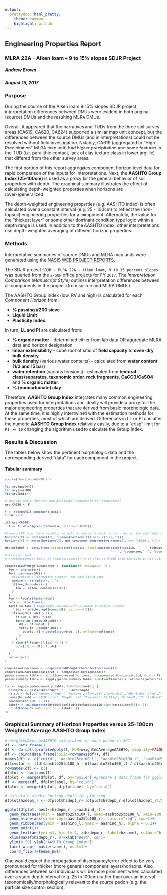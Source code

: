 ```yaml
---
output: 
  prettydoc::html_pretty:
    theme: cayman
    highlight: github
---
```

## Engineering Properties Report
### MLRA 22A - Aiken loam – 9 to 15% slopes SDJR Project
##### Andrew Brown
##### August 15, 2017

### Purpose

During the course of the Aiken loam 9-15% slopes SDJR project, interpretation differences between DMUs were evident in both original (source) DMUs and the resulting MLRA DMUs. 

Overall, it appeared that the narratives and TUDs from the three soil survey areas (CA619, CA620, CA624) supported a similar map unit concept, but the differences between the source DMUs (and in interpretations) could not be resolved without field investigation. Notably, CA619 (aggregated to "High Precipitation" MLRA map unit) had higher precipitation and some features in the TUD (i.e. paralithic contact, lack of clay texture class in lower argillic) that differed from the other survey areas. 

The first portion of this report aggregates component horizon level data for rapid comparison of the inputs for interpretations. Next, the __AASHTO Group Index (25-100cm)__ is used as a proxy for the general behavior of soil properties with depth. The graphical summary illustrates the effect of calculating depth-weighted properties when horizons are (over-)generalized. 

The depth-weighted engineering properties (e.g. AASHTO index) is often calculated over a constant interval (e.g. 25 - 100cm) to reflect the (non-topsoil) engineering properties for a component. Alternately, the value for the "thickest layer" or some other dominant condition type logic within a depth range is used. In addition to the AASHTO index, other interpretations use depth-weighted averaging of different horizon properties.

### Methods

Interpretative summaries of source DMUs and MLRA map units were generated using the [NASIS WEB PROJECT REPORTS](https://nasis.sc.egov.usda.gov/NasisReportsWebSite/limsreport.aspx?report_name=WEB-PROJECT-REPORTS). 

The SDJR project `SDJR - MLRA 22A - Aiken loam, 9 to 15 percent slopes` was queried from the `2-SON` office projects for FY `2017`. 
The _Interpretation Comparison (Manuscript Style)_ outlines interpretation differences between all components in the project (from source and MLRA DMUs).

The AASHTO Group Index (low, RV and high) is calculated for each _Component Horizon_ from:

* __% passing #200 sieve__
* __Liquid Limit__
* __Plasticity Index__. 

In turn,  __LL and PI__ are calculated from:

* __% organic matter__ - determined either from lab data OR aggregate MLRA data and horizon designation
* __linear extensibility__ - cube root of ratio of __field capacity__ to __oven-dry bulk density__
* __bulk density__ (various water contents) - calculated from __water content (1/3 and 15 bar)__
* __water retention__ (various tensions) - estimated from __textural class/separates__, __taxonomic order__, __rock fragments__, __CaCO3/CaSO4__ and __% organic matter__. 
* __% (noncarbonate) clay__. 

Therefore, __AASHTO Group Index__ integrates many common engineering properties used for interpretations and ideally will provide a proxy for the major engineering properties that are derived from basic morphologic data. At the same time, it is highly intertwined with the estimation methods for these properties, most of which are derived. Differences in LL or PI can alter the numeric __AASHTO Group Index__ relatively easily, due to a “crisp” limit for `PI >= 10` changing the algorithm used to calculate the Group Index. 

### Results & Discussion

The tables below show the pertinent morphologic data and the corresponding derived "data" for each component in the project.

#### Tabular summary

<font size="0.75em">

```r
source('horizon_AASHTO.R')

library(ggplot2)
library(soilDB)
library(knitr)

# include CA630 (Mehrten and granitoid) components for comparison?
use_CA630 <- F

f <- fetchNASIS_component_data()
f.bak <- f

if(!use_CA630)
  f <- f[-which(grepl(f$dmudesc,pattern="CA630")),]

#remove LEP from fetch results, we will be adding it back in (in order w. low and high) in next line
horizons(f) <- horizons(f)[, !(names(horizons(f)) %in% c("lep_r"))]
horizons(f) <- merge(horizons(f), get_component_engineering_ranges(), by= "chiid", all.x = T)

dfplotlabel <- data.frame(coiid=site(f)$coiid, label=paste0(site(f)$coiid, " - ", f$dmudesc,
                                                            " - ", f$compname," (", f$comppct_r,"%)"))
# #sanity check
# nrow(horizons(f.bak)) == nrow(horizons(f)) # if this is FALSE then the join is not 1:1; should never happen all.x=TRUE

compressLowRVHighToCharacter <- function(df, collapse=" ") {
  foo <- character()
  for(n in names(df)) {
    #calculate a "formative element" for each field name
    nombre <- strsplit(n, "_") 
    if(length(nombre)) {
      foo <- c(foo, nombre[[1]][1])
    }
  }
  foo <- levels(factor(foo))
  outr <- data.frame()
  for(f in foo) { #aggregate columns with a common formative element
    f.idx <- which(grepl(names(df), pattern=f[1]))
    if(length(f.idx) > 1) {
      df.sub <- df[, f.idx]
      for(d in 1:nrow(df.sub)) {
        dd <- df.sub[d, ]
        for(j in 1:length(dd)) {
          outr[d, f] = paste0(round(dd, 2), collapse=collapse)
        }
      }
    } else if(length(f.idx) == 1) {
      outr[,f] <- df[, f.idx]
    }
  }
  return(outr)
}                              

compressed.horizons <- compressLowRVHighToCharacter(horizons(f))
compressed.horizons$coiidref <- compressed.horizons$coiid
pedon.summary.table <- split(compressed.horizons, f=compressed.horizons$coiid, drop = T)
pedon.summary.table <- lapply(pedon.summary.table, FUN=function(hz) { return(hz[order(hz$hzdept, decreasing = F),]) })

foo <- lapply(pedon.summary.table, FUN=function(hz) { 
  hz$depth <- paste0(hz$hzdept, " - ",hz$hzdepb)
  hz.sub <- hz[,c('hzname','depth','texture','claytotal','sandtotal','dbthirdbar','om','lep','ll','pi','aashind')]
  names(hz.sub) <- c("Horizon", "Depth, cm", "Texture", "% Clay", "% Sand", "Db (1/3bar)", "% OM" , "LEP", "LL", "PI", "AASHTO")
  rownames(hz.sub) <- c()
  labelr <- as.character(dfplotlabel[(dfplotlabel$coiid %in% hz$coiidref[1]), 2])
  print(kable(hz.sub, caption = labelr, ))
})
```

</font>

### Graphical Summary of Horizon Properties versus 25-100cm Weighted Average AASHTO Group Index

```r
# weightedAverageAASHTO calculated for each pedon in SPC
df <- data.frame()
df <- do.call(profileApply(f, FUN=weightedAverageAASHTO, simplify=FALSE, top=25, bottom=100), what=rbind)
df <- cbind(data.frame(coiid=rownames(df)), df)
names(df) <- c('coiid', 'aashto25to100_l', "aashto25to100_r", "aashto25to100_h")
df$cvstar <- ((df$aashto25to100_h - df$aashto25to100_l) / df$aashto25to100_r)
rownames(df) <- c()
dfplot <- horizons(f)
dfplot <- merge(dfplot, df, by="coiid") #prepare a data frame for ggplot
df <- merge(df, dfplotlabel, by="coiid") 
dfplot <- merge(dfplot, dfplotlabel, by="coiid")

# calculate middle horizon depth for plotting
dfplot$hzdepm_r <- dfplot$hzdept_r+((dfplot$hzdepb_r-dfplot$hzdept_r)/2)
```

```r
ggplot(dfplot, aes(x=hzdepm_r, y=aashind_r))+
  geom_rect(aes(ymin = aashto25to100_l, ymax=aashto25to100_h, xmin=100, xmax=25), alpha=0.3)+
  geom_hline(aes(yintercept=aashto25to100_r), colour="red", lwd=1)+
  geom_ribbon(aes(ymin = aashind_l, ymax = aashind_h), alpha = 0.2)+
  geom_point()+
  geom_text(aes(ymin=1, hjust=-2, x=hzdepm_r, label=hzname), colour="blue", cex=4)+
  xlim(max(f$hzdepb_r), 0)+xlab("Depth, cm")+
  ylim(0,50)+ylab("AASHTO Group Index")+
  facet_wrap(~ paste(label), ncol=1)+
  coord_flip()+theme_bw()
```

One would expect the propagation of discrepancy/error effect to be very pronounced for thicker (more general) component layers/horizons. Also, differences between soil individuals will be more prominent when calculated over a static depth interval (e.g. 25 to 100cm) rather than over an interval taxonomically/morphologically relevant to the source pedon (e.g. the particle size control section). 
